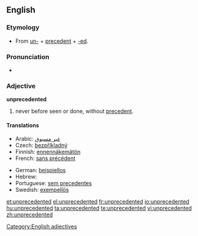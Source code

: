 ==English==

===Etymology===
* From [[un-]] + [[precedent]] + [[-ed]].

===Pronunciation===
* {{audio|en-us-unprecedented.ogg|Audio (US)}}

===Adjective===
'''unprecedented'''

# never before seen or done, without [[precedent]].

====Translations====
{{trans-top|never before seen or done, without precedent}}
* Arabic: [[غير مسبوق]]
* Czech: [[bezpříkladný]] {{m}}
* Finnish: [[ennennäkemätön]]
* French: [[sans précédent]]
{{trans-mid}}
* German: [[beispiellos]]
* Hebrew: {{he-translation|חסר תקדים|ḥasar takdim}}
* Portuguese: [[sem precedentes]]
* Swedish: [[exempellös]]
{{trans-bottom}}

[[Category:English adjectives]]

[[et:unprecedented]]
[[el:unprecedented]]
[[fr:unprecedented]]
[[io:unprecedented]]
[[hu:unprecedented]]
[[ta:unprecedented]]
[[te:unprecedented]]
[[vi:unprecedented]]
[[zh:unprecedented]]